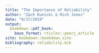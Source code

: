 ```yaml
---
title: "The Importance of Reliability"
author: "Zach Kunicki & Rich Jones"
date: "9/17/2019"
output:
  bookdown::pdf_book:
    base_format: rticles::peerj_article
site: bookdown::bookdown_site
bibliography: reliability.bib
---
```


